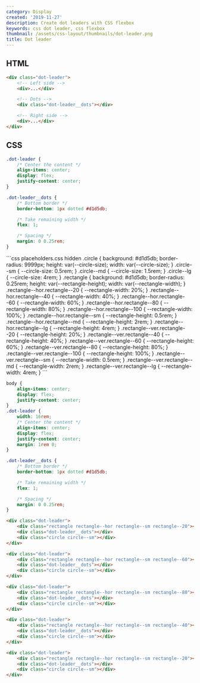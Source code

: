 ```yaml
---
category: Display
created: '2019-11-27'
description: Create dot leaders with CSS flexbox
keywords: css dot leader, css flexbox
thumbnail: /assets/css-layout/thumbnails/dot-leader.png
title: Dot leader
---
```


## HTML

```html index.html
<div class="dot-leader">
    <!-- Left side -->
    <div>...</div>

    <!-- Dots -->
    <div class="dot-leader__dots"></div>

    <!-- Right side -->
    <div>...</div>
</div>
```

## CSS

```css styles.css
.dot-leader {
    /* Center the content */
    align-items: center;
    display: flex;
    justify-content: center;
}

.dot-leader__dots {
    /* Bottom border */
    border-bottom: 1px dotted #d1d5db;

    /* Take remaining width */
    flex: 1;

    /* Spacing */
    margin: 0 0.25rem;
}
```

<Playground>
```css placeholders.css hidden
.circle {
    background: #d1d5db;
    border-radius: 9999px;
    height: var(--circle-size);
    width: var(--circle-size);
}
.circle--sm {
    --circle-size: 0.5rem;
}
.circle--md {
    --circle-size: 1.5rem;
}
.circle--lg {
    --circle-size: 4rem;
}
.rectangle {
    background: #d1d5db;
    border-radius: 0.25rem;
    height: var(--rectangle-height);
    width: var(--rectangle-width);
}
.rectangle--hor.rectangle--20 {
    --rectangle-width: 20%;
}
.rectangle--hor.rectangle--40 {
    --rectangle-width: 40%;
}
.rectangle--hor.rectangle--60 {
    --rectangle-width: 60%;
}
.rectangle--hor.rectangle--80 {
    --rectangle-width: 80%;
}
.rectangle--hor.rectangle--100 {
    --rectangle-width: 100%;
}
.rectangle--hor.rectangle--sm {
    --rectangle-height: 0.5rem;
}
.rectangle--hor.rectangle--md {
    --rectangle-height: 2rem;
}
.rectangle--hor.rectangle--lg {
    --rectangle-height: 4rem;
}
.rectangle--ver.rectangle--20 {
    --rectangle-height: 20%;
}
.rectangle--ver.rectangle--40 {
    --rectangle-height: 40%;
}
.rectangle--ver.rectangle--60 {
    --rectangle-height: 60%;
}
.rectangle--ver.rectangle--80 {
    --rectangle-height: 80%;
}
.rectangle--ver.rectangle--100 {
    --rectangle-height: 100%;
}
.rectangle--ver.rectangle--sm {
    --rectangle-width: 0.5rem;
}
.rectangle--ver.rectangle--md {
    --rectangle-width: 2rem;
}
.rectangle--ver.rectangle--lg {
    --rectangle-width: 4rem;
}
```

```css styles.css hidden
body {
    align-items: center;
    display: flex;
    justify-content: center;
}
.dot-leader {
    width: 16rem;
    /* Center the content */
    align-items: center;
    display: flex;
    justify-content: center;
    margin: 1rem 0;
}

.dot-leader__dots {
    /* Bottom border */
    border-bottom: 1px dotted #d1d5db;

    /* Take remaining width */
    flex: 1;

    /* Spacing */
    margin: 0 0.25rem;
}
```

```html index.html hidden
<div class="dot-leader">
    <div class="rectangle rectangle--hor rectangle--sm rectangle--20"></div>
    <div class="dot-leader__dots"></div>
    <div class="circle circle--sm"></div>
</div>

<div class="dot-leader">
    <div class="rectangle rectangle--hor rectangle--sm rectangle--60"></div>
    <div class="dot-leader__dots"></div>
    <div class="circle circle--sm"></div>
</div>

<div class="dot-leader">
    <div class="rectangle rectangle--hor rectangle--sm rectangle--80"></div>
    <div class="dot-leader__dots"></div>
    <div class="circle circle--sm"></div>
</div>

<div class="dot-leader">
    <div class="rectangle rectangle--hor rectangle--sm rectangle--40"></div>
    <div class="dot-leader__dots"></div>
    <div class="circle circle--sm"></div>
</div>

<div class="dot-leader">
    <div class="rectangle rectangle--hor rectangle--sm rectangle--20"></div>
    <div class="dot-leader__dots"></div>
    <div class="circle circle--sm"></div>
</div>
```
</Playground>
